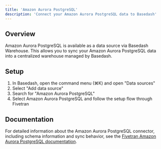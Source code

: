 ```yaml
---
title: 'Amazon Aurora PostgreSQL'
description: 'Connect your Amazon Aurora PostgreSQL data to Basedash'
---
```


## Overview

Amazon Aurora PostgreSQL is available as a data source via Basedash Warehouse. This allows you to sync your Amazon Aurora PostgreSQL data into a centralized warehouse managed by Basedash.

## Setup

1. In Basedash, open the command menu (⌘K) and open "Data sources"
2. Select "Add data source"
3. Search for "Amazon Aurora PostgreSQL"
4. Select Amazon Aurora PostgreSQL and follow the setup flow through Fivetran

## Documentation

For detailed information about the Amazon Aurora PostgreSQL connector, including schema information and sync behavior, see the [Fivetran Amazon Aurora PostgreSQL documentation](https://fivetran.com/docs/connectors/databases/postgresql).
